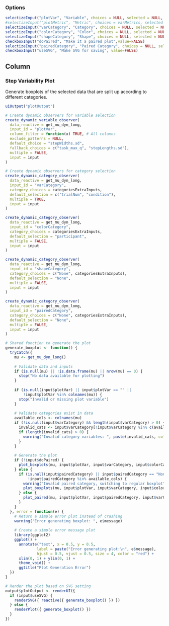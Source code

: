 ### Options

```r
selectizeInput("plotVar", "Variable", choices = NULL, selected = NULL, multiple = FALSE)
#selectizeInput("plotMetric", "Metric", choices = varMetrics, selected = varMetrics[1], multiple = FALSE)
selectizeInput("varCategory", "Category", choices = NULL, selected = NULL, multiple = TRUE)
selectizeInput("colorCategory", "Color", choices = NULL, selected = NULL, multiple = FALSE)
selectizeInput("shapeCategory", "Shape", choices = NULL, selected = NULL, multiple = FALSE)
checkboxInput("doPaired", "Make it a paired plot",value=FALSE)
selectizeInput("pairedCategory", "Paired Category", choices = NULL, selected = NULL, multiple = FALSE)
checkboxInput("useSVG", "Make SVG for saving", value=FALSE)
```

Column
--------------------------------------------

### Step Variability Plot  {data-height=2500}
Generate boxplots of the selected data that are split up according to different categories.
```r
uiOutput("plotOutput")
```

```r
# Create dynamic observers for variable selection
create_dynamic_variable_observer(
  data_reactive = get_mu_dyn_long,
  input_id = "plotVar",
  column_filter = function(x) TRUE, # All columns
  exclude_patterns = NULL,
  default_choice = "stepWidths.sd",
  fallback_choices = c("task_max_q", "stepLengths.sd"),
  multiple = FALSE,
  input = input
)

# Create dynamic observers for category selection
create_dynamic_category_observer(
  data_reactive = get_mu_dyn_long,
  input_id = "varCategory",
  category_choices = categoriesExtraInputs,
  default_selection = c("trialNum", "condition"),
  multiple = TRUE,
  input = input
)

create_dynamic_category_observer(
  data_reactive = get_mu_dyn_long,
  input_id = "colorCategory",
  category_choices = categoriesExtraInputs,
  default_selection = "participant",
  multiple = FALSE,
  input = input
)

create_dynamic_category_observer(
  data_reactive = get_mu_dyn_long,
  input_id = "shapeCategory",
  category_choices = c("None", categoriesExtraInputs),
  default_selection = "None",
  multiple = FALSE,
  input = input
)

create_dynamic_category_observer(
  data_reactive = get_mu_dyn_long,
  input_id = "pairedCategory",
  category_choices = c("None", categoriesExtraInputs),
  default_selection = "None",
  multiple = FALSE,
  input = input
)

# Shared function to generate the plot
generate_boxplot <- function() {
  tryCatch({
    mu <- get_mu_dyn_long()
    
    # Validate data and inputs
    if (is.null(mu) || !is.data.frame(mu) || nrow(mu) == 0) {
      stop("No data available for plotting")
    }
    
    if (is.null(input$plotVar) || input$plotVar == "" || 
        !input$plotVar %in% colnames(mu)) {
      stop("Invalid or missing plot variable")
    }
    
    # Validate categories exist in data
    available_cols <- colnames(mu)
    if (!is.null(input$varCategory) && length(input$varCategory) > 0) {
      invalid_cats <- input$varCategory[!input$varCategory %in% c(available_cols, "None")]
      if (length(invalid_cats) > 0) {
        warning("Invalid category variables: ", paste(invalid_cats, collapse = ", "))
      }
    }
    
    # Generate the plot
    if (!input$doPaired) {
      plot_boxplots(mu, input$plotVar, input$varCategory, input$colorCategory, input$shapeCategory, input$baseSize)
    } else {
      if (is.null(input$pairedCategory) || input$pairedCategory == "None" || 
          !input$pairedCategory %in% available_cols) {
        warning("Invalid paired category, switching to regular boxplot")
        plot_boxplots(mu, input$plotVar, input$varCategory, input$colorCategory, input$shapeCategory, input$baseSize)
      } else {
        plot_paired(mu, input$plotVar, input$pairedCategory, input$varCategory, input$colorCategory, input$shapeCategory, input$baseSize)
      }
    }
  }, error = function(e) {
    # Return a simple error plot instead of crashing
    warning("Error generating boxplot: ", e$message)
    
    # Create a simple error message plot
    library(ggplot2)
    ggplot() + 
      annotate("text", x = 0.5, y = 0.5, 
              label = paste("Error generating plot:\n", e$message), 
              hjust = 0.5, vjust = 0.5, size = 4, color = "red") +
      xlim(0, 1) + ylim(0, 1) +
      theme_void() +
      ggtitle("Plot Generation Error")
  })
}

# Render the plot based on SVG setting
output$plotOutput <- renderUI({
  if (input$useSVG) {
    renderSVG({ reactive({ generate_boxplot() }) })
  } else {
    renderPlot({ generate_boxplot() })
  }
})
```
